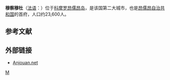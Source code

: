 {{Infobox settlement
|name = 穆察穆杜
|native_name            = Mutsamudu
|image_skyline          = Mutsamudu_port1.jpg
|pushpin_map            = Comoros
|pushpin_map_caption    = 在科摩羅的位置
|pushpin_mapsize=250
|subdivision_type       = 國家
|subdivision_name       = {{Flag|Comoros}}
|subdivision_type1      = 岛屿
|subdivision_name1      = [[昂儒昂岛|昂儒昂岛]]
|leader_title           = 市長
|leader_name            = Sitti Echat Assadi
|leader_title1          = 地方议员
|leader_name1           = Ali Zamir
|leader_title2          =
|leader_name2           =
|established_title      = 建立
|established_date       = 1482年
|established_title2     =  <!-- Incorporated (town) -->
|established_date2      =
|established_title3     =  <!-- Incorporated (city) -->
|established_date3      =

|area_total_km2         = 30

|population_as_of       = 2010年
|population_note        =
|population_total       = 25,471<ref>{{cite web |url=http://www.invest-comoros.com/attachments/article/312/Investor's%20Guide%20to%20Comoros.pdf |title=15 3.2. Urban and Rural Population Information (p.15) |website=A Practical Guide to Doing Business in COMOROS |publisher= |accessdate=2016-10-17 |archiveurl=https://web.archive.org/web/20170202003310/http://www.invest-comoros.com/attachments/article/312/Investor%27s%20Guide%20to%20Comoros.pdf |archivedate=2017-02-02 |deadurl=yes }}</ref>
|population_density_km2 = auto
|population_density_mi2 =
|population_urban       =
|timezone               = Eastern Africa Time
|utc_offset             = +3
|timezone_DST           =
|utc_offset_DST         =
|coordinates            = {{coord|12|10|S|44|24|E|region:KM|display=it}}
|elevation              = 
|elevation_ft           =
|postal_code_type       =  <!-- enter ZIP code, Postcode, Post code, Postal code... -->
|postal_code            =
|area_code              = 269
|website                =
|footnotes              =
}}
'''穆察穆杜'''（[[法语|法语]]：'''{{lang|fr|Mutsamudu}}'''）位于[[科摩罗|科摩罗]][[昂儒昂岛|昂儒昂岛]]，是该国第二大城市，也是[[昂儒昂|昂儒昂自治共和国]]的首府，人口约23,600人。

==参考文献==
{{reflist}}

==外部链接==
* [http://www.anjouan.net/ Anjouan.net] {{Wayback|url=http://www.anjouan.net/ |date=20101228235627 }}

{{France-geo-stub}}

[[Category:科摩罗城市|M]]